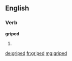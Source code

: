 ==English==

===Verb===
'''griped'''

# {{past of|[[gripe]]}}

[[de:griped]]
[[fr:griped]]
[[mg:griped]]